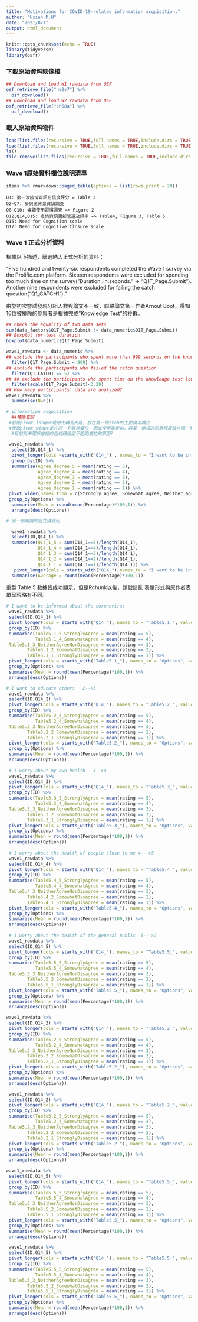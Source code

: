 ```yaml
---
title: "Motivations for COVID-19-related information acquisition."
author: "Hsieh M.H"
date: "2021/8/1"
output: html_document
---
```


```r
knitr::opts_chunk$set(echo = TRUE)
library(tidyverse)
library(osfr)
```

### 下載原始資料映像檔

```r
## Download and load W1 rawdata from OSF
osf_retrieve_file("he2v7") %>%
  osf_download()
## Download and load W2 rawdata from OSF
osf_retrieve_file("ch68a") %>%
  osf_download() 
```

### 載入原始資料物件

```r
load(list.files(recursive = TRUE,full.names = TRUE,include.dirs = TRUE,pattern = "*.Rdata")[1])
load(list.files(recursive = TRUE,full.names = TRUE,include.dirs = TRUE,pattern = "*.Rdata")[2])
ls()
file.remove(list.files(recursive = TRUE,full.names = TRUE,include.dirs = TRUE,pattern = "*.Rdata"))
```

### Wave 1原始資料欄位說明清單

```r
items %>% rmarkdown::paged_table(options = list(rows.print = 20))
```
```
Q1: 第一波疫情資訊可信度評分 = Table 3
Q2~Q7: 參與者背景資訊調查
Q8~Q10: 媒體使用習慣調查 => Figure 2
Q12,Q14,Q15: 疫情資訊更新管道及頻率 => Table4, Figure 3, Table 5
Q16: Need for Cognition scale
Q17: Need for Cognitive Closure scale

```
### Wave 1 正式分析資料

根據以下描述，篩選納入正式分析的資料：

"Five hundred and twenty-six respondents completed the Wave 1 survey via the Prolific.com platform. Sixteen respondents were excluded for spending too much time on the survey("Duration..in.seconds." -> "Q1T_Page.Submit"). Another nine respondents were excluded for failing the catch question("Q1_CATCH1")."

由於初次嘗試發現分組人數與論文不一致，聯絡論文第一作者Arnout Boot，得知16位被排除的參與者是根據完成"Knowledge Test"的秒數。

```r
## check the equality of two data sets
sum(data_factors$Q1T_Page.Submit != data_numeric$Q1T_Page.Submit)
## Boxplot for test duration
boxplot(data_numeric$Q1T_Page.Submit)

wave1_rawdata <- data_numeric %>% 
## exclude the participants who spent more than 999 seconds on the knowledge test
  filter(Q1T_Page.Submit < 999) %>%
## exclude the participants who failed the catch question
  filter(Q1_CATCH1 == 5) %>%
## ## exclude the participants who spent time on the knowledge test longer than 3.29 standardized time
  filter(scale(Q1T_Page.Submit)<3.29)
## How many participants' data are analyzed?
wave1_rawdata %>%
  summarise(N=n())
```


```r
# information acquisition
  ##轉換嘗試
 #前面pivot_longer是想先轉長表格，放在第一列item的主要變項欄位
 #後面pivot_wider是在同一列其他欄位，因此使用寬表格，將某一變項的同意程度放在同一列。
  #目前尚未理解這樣的程式碼設定不能跑成功的原因?

 wave1_rawdata %>%
  select(ID,Q14_1) %>%
  pivot_longer(cols =starts_with("Q14_") , names_to = "I want to be informed about the coronavirus", values_to = "rating" ) %>%
  group_by(ID) %>%
  summarise(Agree_degree_5 = mean(rating == 5),
            Agree_degree_4 = mean(rating == 4),
            Agree_degree_3 = mean(rating == 3),
            Agree_degree_2 = mean(rating == 2),
            Agree_degree_1 = mean(rating == 1)) %>%
 pivot_wider(names_from = c(Strongly_agree, Somewhat_agree, Neither_agree_nor_disagree, Somewhat_disagree, Strongly_disagree), values_from = score, names_sep = "") %>%
 group_by(Options) %>%
  summarise(Mean = round(mean(Percentage)*100,1)) %>%
  arrange(desc(Options))
```


```r
# 另一個錯誤的程式碼狀況

  wave1_rawdata %>%
  select(ID,Q14_1) %>%
  summarise(Q14_1_5 = sum(Q14_1==5)/length(Q14_1),
            Q14_1_4 = sum(Q14_1==4)/length(Q14_1),
            Q14_1_3 = sum(Q14_1==3)/length(Q14_1),
            Q14_1_2 = sum(Q14_1==2)/length(Q14_1),
            Q14_1_1 = sum(Q14_1==1)/length(Q14_1)) %>%
   pivot_longer(cols = starts_with("Q14_"),names_to = "I want to be informed about the coronavirus", values_to = "Percentage") %>%
  summarise(Average = round(mean(Percentage)*100,1))
```
重製 Table 5 數據皆成功顯示，但是Rchunk以後，題號錯亂
        表單形式與原作者表單呈現略有不同。
```r
# I want to be informed about the coronavirus
 wave1_rawdata %>%
 select(ID,Q14_1) %>%
 pivot_longer(cols = starts_with("Q14_"), names_to = "Table5.1_", values_to = "rating") %>% 
 group_by(ID) %>%
 summarise(Table5.1_5_StronglyAgree = mean(rating == 5), 
           Table5.1_4_SomewhatAgree = mean(rating == 4), 
 Table5.1_3_NeitherAgreeNorDisagree = mean(rating == 3), 
        Table5.1_2_SomewhatDisagree = mean(rating == 2),
        Table5.1_1_StronglyDisagree = mean(rating == 1)) %>%
 pivot_longer(cols = starts_with("Table5.1_"), names_to = "Options", values_to = "Percentage") %>%
 group_by(Options) %>% 
 summarise(Mean = round(mean(Percentage)*100,1)) %>% 
 arrange(desc(Options))

# I want to educate others   2-->3
 wave1_rawdata %>%
 select(ID,Q14_2) %>%
 pivot_longer(cols = starts_with("Q14_"), names_to = "Table5.2_", values_to = "rating") %>% 
 group_by(ID) %>%
 summarise(Table5.2_5_StronglyAgree = mean(rating == 5), 
           Table5.2_4_SomewhatAgree = mean(rating == 4), 
 Table5.2_3_NeitherAgreeNorDisagree = mean(rating == 3), 
        Table5.2_2_SomewhatDisagree = mean(rating == 2),
        Table5.2_1_StronglyDisagree = mean(rating == 1)) %>%
 pivot_longer(cols = starts_with("Table5.2_"), names_to = "Options", values_to = "Percentage") %>%
 group_by(Options) %>% 
 summarise(Mean = round(mean(Percentage)*100,1)) %>% 
 arrange(desc(Options))
 
 # I worry about my own health   3-->4
 wave1_rawdata %>%
 select(ID,Q14_3) %>%
 pivot_longer(cols = starts_with("Q14_"), names_to = "Table5.3_", values_to = "rating") %>% 
 group_by(ID) %>%
 summarise(Table5.3_5_StronglyAgree = mean(rating == 5), 
           Table5.3_4_SomewhatAgree = mean(rating == 4), 
 Table5.3_3_NeitherAgreeNorDisagree = mean(rating == 3), 
        Table5.3_2_SomewhatDisagree = mean(rating == 2),
        Table5.3_1_StronglyDisagree = mean(rating == 1)) %>%
 pivot_longer(cols = starts_with("Table5.3_"), names_to = "Options", values_to = "Percentage") %>%
 group_by(Options) %>% 
 summarise(Mean = round(mean(Percentage)*100,1)) %>% 
 arrange(desc(Options))
 
 # I worry about the health of people close to me 4--->5
 wave1_rawdata %>%
 select(ID,Q14_4) %>%
 pivot_longer(cols = starts_with("Q14_"), names_to = "Table5.4_", values_to = "rating") %>% 
 group_by(ID) %>%
 summarise(Table5.4_5_StronglyAgree = mean(rating == 5), 
           Table5.4_4_SomewhatAgree = mean(rating == 4), 
 Table5.4_3_NeitherAgreeNorDisagree = mean(rating == 3), 
        Table5.4_2_SomewhatDisagree = mean(rating == 2),
        Table5.4_1_StronglyDisagree = mean(rating == 1)) %>%
 pivot_longer(cols = starts_with("Table5.4_"), names_to = "Options", values_to = "Percentage") %>%
 group_by(Options) %>% 
 summarise(Mean = round(mean(Percentage)*100,1)) %>% 
 arrange(desc(Options))
 
 # I worry about the health of the general public  5--->2
 wave1_rawdata %>%
 select(ID,Q14_5) %>%
 pivot_longer(cols = starts_with("Q14_"), names_to = "Table5.5_", values_to = "rating") %>% 
 group_by(ID) %>%
 summarise(Table5.5_5_StronglyAgree = mean(rating == 5), 
           Table5.5_4_SomewhatAgree = mean(rating == 4), 
 Table5.5_3_NeitherAgreeNorDisagree = mean(rating == 3), 
        Table5.5_2_SomewhatDisagree = mean(rating == 2),
        Table5.5_1_StronglyDisagree = mean(rating == 1)) %>%
 pivot_longer(cols = starts_with("Table5.5_"), names_to = "Options", values_to = "Percentage") %>%
 group_by(Options) %>% 
 summarise(Mean = round(mean(Percentage)*100,1)) %>% 
 arrange(desc(Options))
```

```r
wave1_rawdata %>%
 select(ID,Q14_2) %>%
 pivot_longer(cols = starts_with("Q14_"), names_to = "Table5.2_", values_to = "rating") %>% 
 group_by(ID) %>%
 summarise(Table5.2_5_StronglyAgree = mean(rating == 5), 
           Table5.2_4_SomewhatAgree = mean(rating == 4), 
 Table5.2_3_NeitherAgreeNorDisagree = mean(rating == 3), 
        Table5.2_2_SomewhatDisagree = mean(rating == 2),
        Table5.2_1_StronglyDisagree = mean(rating == 1)) %>%
 pivot_longer(cols = starts_with("Table5.2_"), names_to = "Options", values_to = "Percentage") %>%
 group_by(Options) %>% 
 summarise(Mean = round(mean(Percentage)*100,1)) %>% 
 arrange(desc(Options))
```





```r
 wave1_rawdata %>%
 select(ID,Q14_2) %>%
 pivot_longer(cols = starts_with("Q14_"), names_to = "Table5.2_", values_to = "rating") %>% 
 group_by(ID) %>%
 summarise(Table5.2_5_StronglyAgree = mean(rating == 5), 
           Table5.2_4_SomewhatAgree = mean(rating == 4), 
 Table5.2_3_NeitherAgreeNorDisagree = mean(rating == 3), 
        Table5.2_2_SomewhatDisagree = mean(rating == 2),
        Table5.2_1_StronglyDisagree = mean(rating == 1)) %>%
 pivot_longer(cols = starts_with("Table5.2_"), names_to = "Options", values_to = "Percentage") %>%
 group_by(Options) %>% 
 summarise(Mean = round(mean(Percentage)*100,1)) %>% 
 arrange(desc(Options))
```
```r
wave1_rawdata %>%
 select(ID,Q14_5) %>%
 pivot_longer(cols = starts_with("Q14_"), names_to = "Table5.5_", values_to = "rating") %>% 
 group_by(ID) %>%
 summarise(Table5.5_5_StronglyAgree = mean(rating == 5), 
           Table5.5_4_SomewhatAgree = mean(rating == 4), 
 Table5.5_3_NeitherAgreeNorDisagree = mean(rating == 3), 
        Table5.5_2_SomewhatDisagree = mean(rating == 2),
        Table5.5_1_StronglyDisagree = mean(rating == 1)) %>%
 pivot_longer(cols = starts_with("Table5.5_"), names_to = "Options", values_to = "Percentage") %>%
 group_by(Options) %>% 
 summarise(Mean = round(mean(Percentage)*100,1)) %>% 
 arrange(desc(Options))
```

```r
 wave1_rawdata %>%
 select(ID,Q14_5) %>%
 pivot_longer(cols = starts_with("Q14_"), names_to = "Table5.5_", values_to = "rating") %>% 
 group_by(ID) %>%
 summarise(Table5.5_5_StronglyAgree = mean(rating == 5), 
           Table5.5_4_SomewhatAgree = mean(rating == 4), 
 Table5.5_3_NeitherAgreeNorDisagree = mean(rating == 3), 
        Table5.5_2_SomewhatDisagree = mean(rating == 2),
        Table5.5_1_StronglyDisagree = mean(rating == 1)) %>%
 pivot_longer(cols = starts_with("Table5.5_"), names_to = "Options", values_to = "Percentage") %>%
 group_by(Options) %>% 
 summarise(Mean = round(mean(Percentage)*100,1)) %>% 
 arrange(desc(Options))
```


